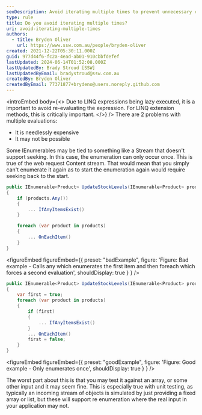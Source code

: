 ```yaml
---
seoDescription: Avoid iterating multiple times to prevent unnecessary expense and potential enumeration errors in LINQ expressions.
type: rule
title: Do you avoid iterating multiple times?
uri: avoid-iterating-multiple-times
authors:
  - title: Bryden Oliver
    url: https://www.ssw.com.au/people/bryden-oliver
created: 2021-12-22T05:30:11.000Z
guid: 977d44f6-fc2a-4ead-ab01-910cbbfdefef
lastUpdated: 2024-06-14T01:52:08.000Z
lastUpdatedBy: Brady Stroud [SSW]
lastUpdatedByEmail: bradystroud@ssw.com.au
createdBy: Bryden Oliver
createdByEmail: 77371877+brydeno@users.noreply.github.com
---
```


<introEmbed
  body={<>
Due to LINQ expressions being lazy executed, it is a important to avoid re-evaluating the expression. For LINQ extension methods, this is critically important.
  </>}
/>
There are 2 problems with multiple evaluations:

* It is needlessly expensive
* It may not be possible

Some IEnumerables may be tied to something like a Stream that doesn't support seeking. In this case, the enumeration can only occur once. This is true of the web request Content stream. That would mean that you simply can't enumerate it again as to start the enumeration again would require seeking back to the start.

```cs
public IEnumerable<Product> UpdateStockLevels(IEnumerable<Product> products)
{
    if (products.Any())
    {
        ... IfAnyItemsExist()
    }

    foreach (var product in products)
    {
        ... OnEachItem()
    }
}
```

<figureEmbed figureEmbed={{
  preset: "badExample",
  figure: 'Figure: Bad example - Calls any which enumerates the first item and then foreach which forces a second evaluation',
  shouldDisplay: true
} } />


```cs
public IEnumerable<Product> UpdateStockLevels(IEnumerable<Product> products)
{
    var first = true;
    foreach (var product in products)
    {
        if (first)
        {
            ... IfAnyItemsExist()
        }
        ... OnEachItem()
        first = false;
    }
}
```

<figureEmbed figureEmbed={{
  preset: "goodExample",
  figure: 'Figure: Good example - Only enumerates once',
  shouldDisplay: true
} } />


The worst part about this is that you may test it against an array, or some other input and it may seem fine. This is especially true with unit testing, as typically an incoming stream of objects is simulated by just providing a fixed array or list, but these will support re enumeration where the real input in your application may not.
